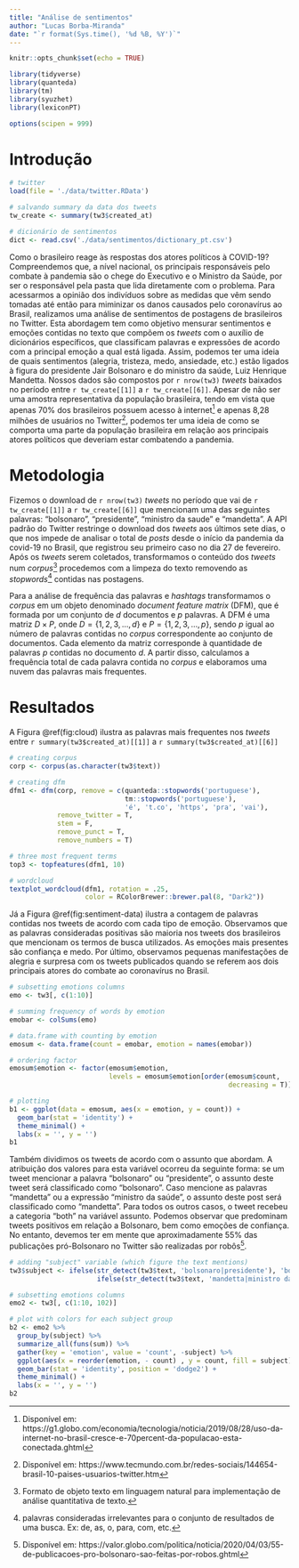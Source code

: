 ```yaml
---
title: "Análise de sentimentos"
author: "Lucas Borba-Miranda"
date: "`r format(Sys.time(), '%d %B, %Y')`"
---
```


```r
knitr::opts_chunk$set(echo = TRUE)
```

```r
library(tidyverse)
library(quanteda)
library(tm)
library(syuzhet)
library(lexiconPT)

options(scipen = 999)
```
# Introdução
```r
# twitter
load(file = './data/twitter.RData')

# salvando summary da data dos tweets
tw_create <- summary(tw3$created_at)

# dicionário de sentimentos
dict <- read.csv('./data/sentimentos/dictionary_pt.csv')
```

Como o brasileiro reage às respostas dos atores políticos à COVID-19? Compreendemos que, a nível nacional, os principais responsáveis pelo combate à pandemia são o chege do Executivo e o Ministro da Saúde, por ser o responsável pela pasta que lida diretamente com o problema. Para acessarmos a opinião dos indivíduos sobre as medidas que vêm sendo tomadas até então para miminizar os danos causados pelo coronavírus ao Brasil, realizamos uma análise de sentimentos de postagens de brasileiros no Twitter. Esta abordagem tem como objetivo mensurar sentimentos e emoções contidas no texto que compõem os *tweets* com o auxílio de dicionários específicos, que classificam palavras e expressões de acordo com a principal emoção a qual está ligada. Assim, podemos ter uma ideia de quais sentimentos (alegria, tristeza, medo, ansiedade, etc.) estão ligados à figura do presidente Jair Bolsonaro e do ministro da saúde, Luiz Henrique Mandetta. Nossos dados são compostos por `r nrow(tw3)` *tweets* baixados no período entre `r tw_create[[1]]` a `r tw_create[[6]]`. Apesar de não ser uma amostra representativa da população brasileira, tendo em vista que apenas 70% dos brasileiros possuem acesso à internet^[Disponível em: https://g1.globo.com/economia/tecnologia/noticia/2019/08/28/uso-da-internet-no-brasil-cresce-e-70percent-da-populacao-esta-conectada.ghtml] e apenas 8,28 milhões de usuários no Twitter^[Disponível em: https://www.tecmundo.com.br/redes-sociais/144654-brasil-10-paises-usuarios-twitter.htm], podemos ter uma ideia de como se comporta uma parte da população brasileira em relação aos principais atores políticos que deveriam estar combatendo a pandemia. 

# Metodologia

Fizemos o download de `r nrow(tw3)` *tweets* no período que vai de `r tw_create[[1]]` a `r tw_create[[6]]` que mencionam uma das seguintes palavras: "bolsonaro", "presidente", "ministro da saude" e "mandetta". A API padrão do Twitter restringe o download dos *tweets* aos últimos sete dias, o que nos impede de analisar o total de *posts* desde o início da pandemia da covid-19 no Brasil, que registrou seu primeiro caso no dia 27 de fevereiro. Após os *tweets* serem coletados, transformamos o conteúdo dos *tweets* num  *corpus*^[Formato de objeto texto em linguagem natural para implementação de análise quantitativa de texto.] procedemos com a limpeza do texto removendo as *stopwords*^[palavras consideradas irrelevantes para o conjunto de resultados de uma busca. Ex: de, as, o, para, com, etc.] contidas nas postagens. 

Para a análise de frequência das palavras e *hashtags* transformamos o *corpus* em um objeto denominado *document feature matrix* (DFM), que é formada por um conjunto de $d$ documentos e $p$ palavras. A DFM é uma matriz $D \times P$, onde $D = \{1, 2, 3, ..., d\}$ e $P = \{1, 2, 3, ..., p\}$, sendo $p$ igual ao número de palavras contidas no *corpus* correspondente ao conjunto de documentos. Cada elemento da matriz corresponde à quantidade de palavras $p$ contidas no documento $d$. A partir disso, calculamos a frequência total de cada palavra contida no *corpus* e elaboramos uma nuvem das palavras mais frequentes. 



# Resultados
A Figura \@ref(fig:cloud) ilustra as palavras mais frequentes nos *tweets* entre `r summary(tw3$created_at)[[1]]` a `r summary(tw3$created_at)[[6]]`

```r
# creating corpus
corp <- corpus(as.character(tw3$text))

# creating dfm
dfm1 <- dfm(corp, remove = c(quanteda::stopwords('portuguese'), 
                             tm::stopwords('portuguese'), 
                             'é', 't.co', 'https', 'pra', 'vai'),
            remove_twitter = T,
            stem = F, 
            remove_punct = T, 
            remove_numbers = T)

# three most frequent terms
top3 <- topfeatures(dfm1, 10)

# wordcloud
textplot_wordcloud(dfm1, rotation = .25, 
                   color = RColorBrewer::brewer.pal(8, "Dark2"))


```

Já a Figura \@ref(fig:sentiment-data) ilustra a contagem de palavras contidas nos tweets de acordo com cada tipo de emoção. Observamos que as palavras consideradas positivas são maioria nos tweets dos brasileiros que mencionam os termos de busca utilizados. As emoções mais presentes são confiança e medo. Por último, observamos pequenas manifestações de alegria e surpresa com os tweets publicados quando se referem aos dois principais atores do combate ao coronavírus no Brasil.

```r

# subsetting emotions columns
emo <- tw3[, c(1:10)]

# summing frequency of words by emotion
emobar <- colSums(emo)

# data.frame with counting by emotion
emosum <- data.frame(count = emobar, emotion = names(emobar))

# ordering factor
emosum$emotion <- factor(emosum$emotion, 
                         levels = emosum$emotion[order(emosum$count, 
                                                       decreasing = T)])

# plotting
b1 <- ggplot(data = emosum, aes(x = emotion, y = count)) +
  geom_bar(stat = 'identity') +
  theme_minimal() +
  labs(x = '', y = '')
b1

```

Também dividimos os tweets de acordo com o assunto que abordam. A atribuição dos valores para esta variável ocorreu da seguinte forma: se um tweet mencionar a palavra "bolsonaro" ou "presidente", o assunto deste tweet será classificado como "bolsonaro". Caso mencione as palavras "mandetta" ou a expressão "ministro da saúde", o assunto deste post será classificado como "mandetta". Para todos os outros casos, o tweet recebeu a categoria "both" na variável assunto. Podemos observar que predominam tweets positivos em relação a Bolsonaro, bem como emoções de confiança. No entanto, devemos ter em mente que aproximadamente 55% das publicações pró-Bolsonaro no Twitter são realizadas por robôs^[Disponível em: https://valor.globo.com/politica/noticia/2020/04/03/55-de-publicacoes-pro-bolsonaro-sao-feitas-por-robos.ghtml]. 

```r
# adding "subject" variable (which figure the text mentions)
tw3$subject <- ifelse(str_detect(tw3$text, 'bolsonaro|presidente'), 'bolsonaro', 
                      ifelse(str_detect(tw3$text, 'mandetta|ministro da saude'), 'mandetta', 'both'))

# subsetting emotions columns
emo2 <- tw3[, c(1:10, 102)]

# plot with colors for each subject group
b2 <- emo2 %>%
  group_by(subject) %>%
  summarize_all(funs(sum)) %>%
  gather(key = 'emotion', value = 'count', -subject) %>%
  ggplot(aes(x = reorder(emotion, - count) , y = count, fill = subject)) +
  geom_bar(stat = 'identity', position = 'dodge2') +
  theme_minimal() +
  labs(x = '', y = '')
b2

```


